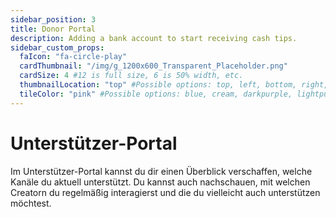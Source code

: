 ```yaml
---
sidebar_position: 3
title: Donor Portal
description: Adding a bank account to start receiving cash tips.
sidebar_custom_props:
  faIcon: "fa-circle-play"
  cardThumbnail: "/img/g_1200x600_Transparent_Placeholder.png"
  cardSize: 4 #12 is full size, 6 is 50% width, etc.
  thumbnailLocation: "top" #Possible options: top, left, bottom, right, none
  tileColor: "pink" #Possible options: blue, cream, darkpurple, lightpurple, mauve, orange, pink, none
---
```


# Unterstützer-Portal

Im Unterstützer-Portal kannst du dir einen Überblick verschaffen, welche Kanäle du aktuell unterstützt. Du kannst auch nachschauen, mit welchen Creatorn du regelmäßig interagierst und die du vielleicht auch unterstützen möchtest.

